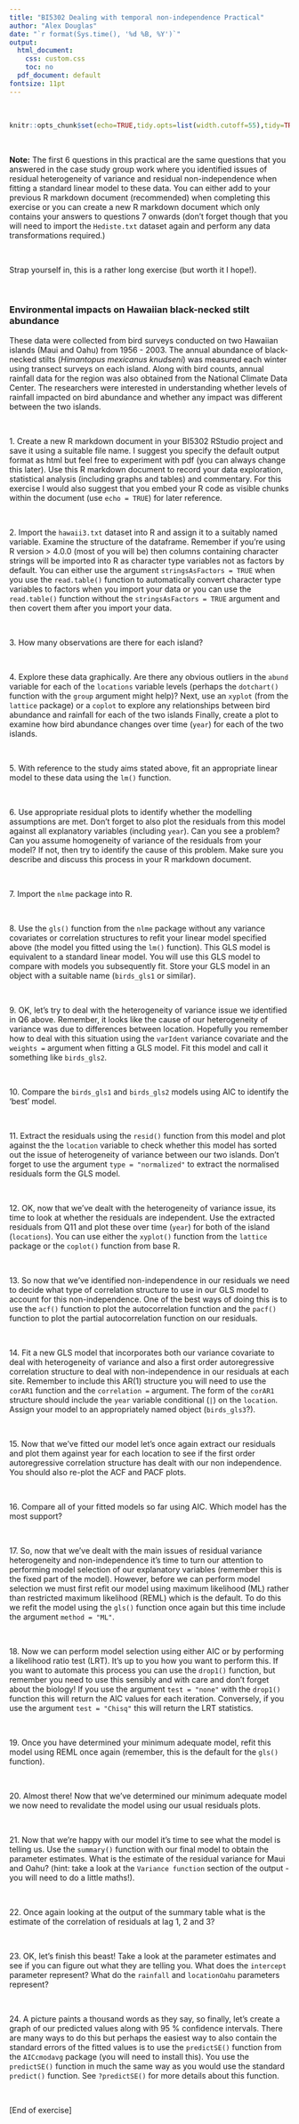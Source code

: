 ```yaml
---
title: "BI5302 Dealing with temporal non-independence Practical"
author: "Alex Douglas"
date: "`r format(Sys.time(), '%d %B, %Y')`"
output:
  html_document: 
    css: custom.css
    toc: no
  pdf_document: default
fontsize: 11pt
---
```


\  

```r
knitr::opts_chunk$set(echo=TRUE,tidy.opts=list(width.cutoff=55),tidy=TRUE)
```

\  

**Note:** The first 6 questions in this practical are the same questions that you answered in the case study group work where you identified issues of residual heterogeneity of variance and residual non-independence when fitting a standard linear model to these data. You can either add to your previous R markdown document (recommended) when completing this exercise or you can create a new R markdown document which only contains your answers to questions 7 onwards (don't forget though that you will need to import the `Hediste.txt` dataset again and perform any data transformations required.) 

\  

Strap yourself in, this is a rather long exercise (but worth it I hope!).

\  

### Environmental impacts on Hawaiian black-necked stilt abundance 

These data were collected from bird surveys conducted on two Hawaiian islands (Maui and Oahu) from 1956 - 2003. The annual abundance of black-necked stilts (*Himantopus mexicanus knudseni*) was measured each winter using transect surveys on each island. Along with bird counts, annual rainfall data for the region was also obtained from the National Climate Data Center. The researchers were interested in understanding whether levels of rainfall impacted on bird abundance and whether any impact was different between the two islands.

\  

1\. Create a new R markdown document in your BI5302 RStudio project and save it using a suitable file name. I suggest you specify the default output format as html but feel free to experiment with pdf (you can always change this later). Use this R markdown document to record your data exploration, statistical analysis (including graphs and tables) and commentary. For this exercise I would also suggest that you embed your R code as visible chunks within the document (use `echo = TRUE`) for later reference.

\  

2\. Import the `hawaii3.txt` dataset into R and assign it to a suitably named variable. Examine the structure of the dataframe. Remember if you're using R version > 4.0.0 (most of you will be) then columns containing character strings will be imported into R as character type variables not as factors by default. You can either use the argument `stringsAsFactors = TRUE` when you use the `read.table()` function to automatically convert character type variables to factors when you import your data or you can use the `read.table()` function without the `stringsAsFactors = TRUE` argument and then covert them after you import your data. 

\   

3\. How many observations are there for each island?

\  

4\. Explore these data graphically. Are there any obvious outliers in the `abund` variable for each of the `locations`  variable levels (perhaps the `dotchart()` function with the `group` argument might help)? Next, use an `xyplot` (from the `lattice` package) or a `coplot` to explore any relationships between bird abundance and rainfall for each of the two islands Finally, create a plot to examine how bird abundance changes over time (`year`) for each of the two islands. 

\  

5\. With reference to the study aims stated above, fit an appropriate linear model to these data using the `lm()` function.

\  

6\. Use appropriate residual plots to identify whether the modelling assumptions are met. Don't forget to also plot the residuals from this model against all explanatory variables (including `year`). Can you see a problem? Can you assume homogeneity of variance of the residuals from your model? If not, then try to identify the cause of this problem. Make sure you describe and discuss this process in your R markdown document.

\  

7\. Import the `nlme` package into R.

\  

8\. Use the `gls()` function from the `nlme` package without any variance covariates or correlation structures to refit your linear model specified above (the model you fitted using the `lm()` function). This GLS model is equivalent to a standard linear model. You will use this GLS model to compare with models you subsequently fit. Store your GLS model in an object with a suitable name (`birds_gls1` or similar).

\  

9\. OK, let's try to deal with the heterogeneity of variance issue we identified in Q6 above. Remember, it looks like the cause of our heterogeneity of variance was due to differences between location. Hopefully you remember how to deal with this situation using the `varIdent` variance covariate and the `weights =` argument when fitting a GLS model. Fit this model and call it something like `birds_gls2`.

\  

10\. Compare the `birds_gls1` and `birds_gls2` models using AIC to identify the 'best' model.

\  

11\. Extract the residuals using the `resid()` function from this model and plot against the the `location` variable to check whether this model has sorted out the issue of heterogeneity of variance between our two islands. Don't forget to use the argument `type = "normalized"` to extract the normalised residuals form the GLS model.

\  

12\. OK, now that we've dealt with the heterogeneity of variance issue, its time to look at whether the residuals are independent. Use the extracted residuals from Q11 and plot these over time (`year`) for both of the island (`locations`). You can use either the `xyplot()` function from the `lattice` package or the `coplot()` function from base R.

\  

13\. So now that we've identified non-independence in our residuals we need to decide what type of correlation structure to use in our GLS model to account for this non-independence. One of the best ways of doing this is to use the `acf()` function to plot the autocorrelation function and the `pacf()` function to plot the partial autocorrelation function on our residuals. 

\  

14\. Fit a new GLS model that incorporates both our variance covariate to deal with heterogeneity of variance and also a first order autoregressive correlation structure to deal with non-independence in our residuals at each site. Remember to include this AR(1) structure you will need to use the `corAR1` function and the `correlation =` argument. The form of the `corAR1` structure should include the `year` variable conditional (`|`) on the `location`. Assign your model to an appropriately named object (`birds_gls3`?).

\  

15\. Now that we've fitted our model let's once again extract our residuals and plot them against year for each location to see if the first order autoregressive correlation structure has dealt with our non independence. You should also re-plot the ACF and PACF plots.  

\  

16\. Compare all of your fitted models so far using AIC. Which model has the most support?

\  

17\. So, now that we've dealt with the main issues of residual variance heterogeneity and non-independence it's time to turn our attention to performing model selection of our explanatory variables (remember this is the fixed part of the model). However, before we can perform model selection we must first refit our model using maximum likelihood (ML) rather than restricted maximum likelihood (REML) which is the default. To do this we refit the model using the `gls()` function once again but this time include the argument `method = "ML"`.

\  

18\. Now we can perform model selection using either AIC or by performing a likelihood ratio test (LRT). It's up to you how you want to perform this. If you want to automate this process you can use the `drop1()` function, but remember you need to use this sensibly and with care and don't forget about the biology! If you use the argument `test = "none"` with the `drop1()` function this will return the AIC values for each iteration. Conversely, if you use the argument `test = "Chisq"` this will return the LRT statistics.

\  

19\. Once you have determined your minimum adequate model, refit this model using REML once again (remember, this is the default for the `gls()` function).


\  

20\. Almost there! Now that we've determined our minimum adequate model we now need to revalidate the model using our usual residuals plots.

\  

21\. Now that we're happy with our model it's time to see what the model is telling us. Use the `summary()` function with our final model to obtain the parameter estimates. What is the estimate of the residual variance for Maui and Oahu? (hint: take a look at the `Variance function` section of the output - you will need to do a little maths!).

\  

22\. Once again looking at the output of the summary table what is the estimate of the correlation of residuals at lag 1, 2 and 3? 

\  

23\. OK, let's finish this beast! Take a look at the parameter estimates and see if you can figure out what they are telling you. What does the `intercept` parameter represent? What do the `rainfall` and `locationOahu` parameters represent? 

\  

24\. A picture paints a thousand words as they say, so finally, let's create a graph of our predicted values along with 95 % confidence intervals. There are many ways to do this but perhaps the easiest way to also contain the standard errors of the fitted values is to use the `predictSE()` function from the `AICcmodavg` package (you will need to install this). You use the `predictSE()` function in much the same way as you would use the standard `predict()` function. See `?predictSE()` for more details about this function.

\  

[End of exercise]